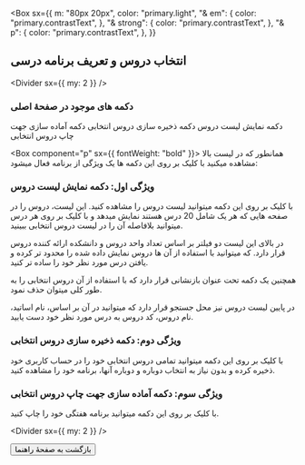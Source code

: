 
<Box
  sx={{
    m: "80px 20px",
    color: "primary.light",
    "& em": {
      color: "primary.contrastText",
    },
    "& strong": {
      color: "primary.contrastText",
    },
    "& p": {
      color: "primary.contrastText",
    },
  }}
>

## انتخاب دروس و تعریف برنامه درسی

<Divider sx={{ my: 2 }} />

### دکمه های موجود در صفحۀ اصلی

<Box mb={1} />
<Box
  sx={{
    display: "flex",
    flexDirection: "column",
    alignItems: "right",
    gap: 1.5,
  }}
>
  <Box sx={{ display: "flex", alignItems: "center", gap: 1 }}>
    <MenuIcon color="primary" />
    <Box component="p">دکمه نمایش لیست دروس</Box>
  </Box>
  <Box sx={{ display: "flex", alignItems: "center", gap: 1 }}>
    <SaveIcon color="primary" />
    <Box component="p">دکمه ذخیره سازی دروس انتخابی</Box>
  </Box>
  <Box sx={{ display: "flex", alignItems: "center", gap: 1 }}>
    <PrintIcon color="secondary" />
    <Box component="p">دکمه آماده سازی جهت چاپ دروس انتخابی</Box>
  </Box>

<Box component="p" sx={{ fontWeight: "bold" }}>
  همانطور که در لیست بالا مشاهده میکنید با کلیک بر روی این دکمه ها یک ویژگی از
  برنامه فعال میشود:
</Box>

### ویژگی اول: دکمه نمایش لیست دروس

با کلیک بر روی این دکمه میتوانید لیست دروس را مشاهده کنید.
این لیست، دروس را در صفحه هایی که هر یک شامل 20 درس هستند نمایش میدهد و با کلیک بر روی هر درس میتوانید بلافاصله آن را در لیست دروس انتخابی ببینید.

در بالای این لیست دو فیلتر بر اساس تعداد واحد دروس و دانشکده ارائه کننده دروس قرار دارد. که میتوانید با استفاده از آن ها دروس نمایش داده شده را محدود تر کرده و یافتن درس مورد نظر خود را ساده تر کنید.

همچنین یک دکمه تحت عنوان بازنشانی قرار دارد که با استفاده از آن دروس انتخابی را به طور کلی میتوان حذف نمود.

در پایین لیست دروس نیز محل جستجو قرار دارد که میتوانید در آن بر اساس، نام اساتید، نام دروس، کد دروس به درس مورد نظر خود دست یابید.

### ویژگی دوم: دکمه ذخیره سازی دروس انتخابی

با کلیک بر روی این دکمه میتوانید تمامی دروس انتخابی خود را در حساب کاربری خود ذخیره کرده و بدون نیاز به انتخاب دوباره و دوباره آنها، برنامه خود را مشاهده کنید.

### ویژگی سوم: دکمه آماده سازی جهت چاپ دروس انتخابی

با کلیک بر روی این دکمه میتوانید برنامه هفتگی خود را چاپ کنید.

</Box>

<Divider sx={{ my: 2 }} />
<Link href="/how-to-use">
<Button component="div" sx={{fontSize: "16px", "& p": {
    color: "primary.main"
}}}>
بازگشت به صفحۀ راهنما
</Button>
</Link>
</Box>
